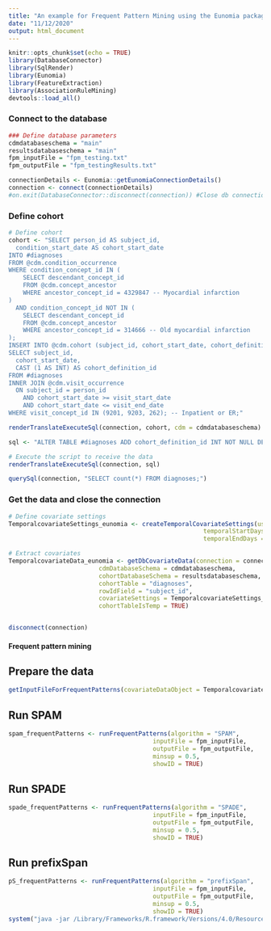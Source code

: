 ```yaml
---
title: "An example for Frequent Pattern Mining using the Eunomia package"
date: "11/12/2020"
output: html_document
---
```


```r
knitr::opts_chunk$set(echo = TRUE)
library(DatabaseConnector)
library(SqlRender)
library(Eunomia)
library(FeatureExtraction)
library(AssociationRuleMining)
devtools::load_all()
```

### Connect to the database 

```r
### Define database parameters
cdmdatabaseschema = "main"
resultsdatabaseschema = "main"
fpm_inputFile = "fpm_testing.txt"
fpm_outputFile = "fpm_testingResults.txt"

connectionDetails <- Eunomia::getEunomiaConnectionDetails()
connection <- connect(connectionDetails)
#on.exit(DatabaseConnector::disconnect(connection)) #Close db connection on error or exit

```

### Define cohort

```r
# Define cohort
cohort <- "SELECT person_id AS subject_id,
  condition_start_date AS cohort_start_date
INTO #diagnoses
FROM @cdm.condition_occurrence
WHERE condition_concept_id IN (
    SELECT descendant_concept_id
    FROM @cdm.concept_ancestor
    WHERE ancestor_concept_id = 4329847 -- Myocardial infarction
)
  AND condition_concept_id NOT IN (
    SELECT descendant_concept_id
    FROM @cdm.concept_ancestor
    WHERE ancestor_concept_id = 314666 -- Old myocardial infarction
);
INSERT INTO @cdm.cohort (subject_id, cohort_start_date, cohort_definition_id)
SELECT subject_id,
  cohort_start_date,
  CAST (1 AS INT) AS cohort_definition_id
FROM #diagnoses
INNER JOIN @cdm.visit_occurrence
  ON subject_id = person_id
    AND cohort_start_date >= visit_start_date
    AND cohort_start_date <= visit_end_date
WHERE visit_concept_id IN (9201, 9203, 262); -- Inpatient or ER;"

renderTranslateExecuteSql(connection, cohort, cdm = cdmdatabaseschema)

sql <- "ALTER TABLE #diagnoses ADD cohort_definition_id INT NOT NULL DEFAULT(1)"

# Execute the script to receive the data
renderTranslateExecuteSql(connection, sql)

querySql(connection, "SELECT count(*) FROM diagnoses;")
```

### Get the data and close the connection

```r
# Define covariate settings
TemporalcovariateSettings_eunomia <- createTemporalCovariateSettings(useConditionOccurrence = TRUE,
                                                      temporalStartDays = seq(-(60*365), -1, by = 1) ,
                                                      temporalEndDays = seq(-(60*365)+1, 0, by = 1))

# Extract covariates
TemporalcovariateData_eunomia <- getDbCovariateData(connection = connection, 
                         cdmDatabaseSchema = cdmdatabaseschema, 
                         cohortDatabaseSchema = resultsdatabaseschema, 
                         cohortTable = "diagnoses", 
                         rowIdField = "subject_id", 
                         covariateSettings = TemporalcovariateSettings_eunomia, 
                         cohortTableIsTemp = TRUE)


disconnect(connection)
```

#### Frequent pattern mining ####

## Prepare the data
```r
getInputFileForFrequentPatterns(covariateDataObject = TemporalcovariateData_eunomia, fileToSave = fpm_inputFile)
```

## Run SPAM

```r
spam_frequentPatterns <- runFrequentPatterns(algorithm = "SPAM", 
                                        inputFile = fpm_inputFile, 
                                        outputFile = fpm_outputFile, 
                                        minsup = 0.5, 
                                        showID = TRUE)
```

## Run SPADE

```r
spade_frequentPatterns <- runFrequentPatterns(algorithm = "SPADE", 
                                        inputFile = fpm_inputFile, 
                                        outputFile = fpm_outputFile, 
                                        minsup = 0.5, 
                                        showID = TRUE)
```

## Run prefixSpan

```r
pS_frequentPatterns <- runFrequentPatterns(algorithm = "prefixSpan", 
                                        inputFile = fpm_inputFile, 
                                        outputFile = fpm_outputFile, 
                                        minsup = 0.5,
                                        showID = TRUE)
system("java -jar /Library/Frameworks/R.framework/Versions/4.0/Resources/library/AssociationRuleMining/java/spmf.jar run PrefixSpan fpm_testing.txt fpm_testingResults.txt 0.5 1000 true")
```
